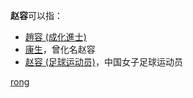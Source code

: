 '''赵容'''可以指：
* [[趙容_(成化進士)|趙容 (成化進士)]]
* [[康生|康生]]，曾化名赵容
* [[赵容_(足球运动员)|赵容 (足球运动员)]]，中国女子足球运动员

{{disambig}}

[[Category:二字赵姓人名消歧义|rong]]